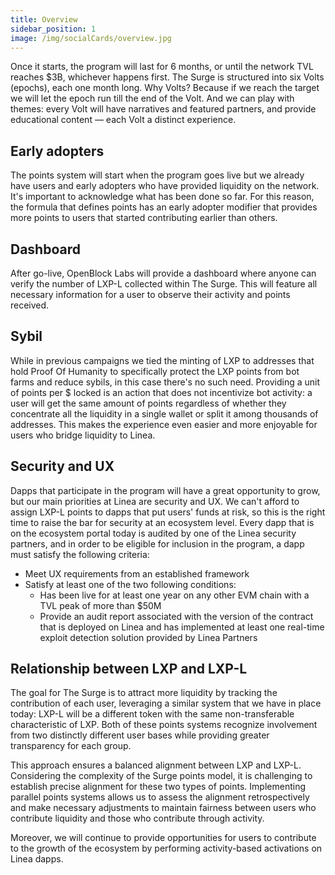 ```yaml
---
title: Overview
sidebar_position: 1
image: /img/socialCards/overview.jpg
---
```


Once it starts, the program will last for 6 months, or until the network TVL reaches $3B, whichever 
happens first. The Surge is structured into six Volts (epochs), each one month long. Why Volts? 
Because if we reach the target we will let the epoch run till the end of the Volt. And we can play 
with themes: every Volt will have narratives and featured partners, and provide educational 
content — each Volt a distinct experience.

## Early adopters

The points system will start when the program goes live but we already have users and early 
adopters who have provided liquidity on the network. It's important to acknowledge what 
has been done so far. For this reason, the formula that defines points has an early adopter 
modifier that provides more points to users that started contributing earlier than others.

## Dashboard

After go-live, OpenBlock Labs will provide a dashboard where anyone can verify the number 
of LXP-L collected within The Surge. This will feature all necessary information for a user to 
observe their activity and points received.

## Sybil

While in previous campaigns we tied the minting of LXP to addresses that hold Proof Of Humanity 
to specifically protect the LXP points from bot farms and reduce sybils, in this case there's 
no such need. Providing a unit of points per $ locked is an action that does not incentivize bot 
activity: a user will get the same amount of points regardless of whether they concentrate all 
the liquidity in a single wallet or split it among thousands of addresses. This makes the 
experience even easier and more enjoyable for users who bridge liquidity to Linea.

## Security and UX

Dapps that participate in the program will have a great opportunity to grow, but our main 
priorities at Linea are security and UX. We can't afford to assign LXP-L points to dapps that 
put users' funds at risk, so this is the right time to raise the bar for security at an ecosystem 
level. Every dapp that is on the ecosystem portal today is audited by one of the Linea security 
partners, and in order to be eligible for inclusion in the program, a dapp must satisfy the 
following criteria:

- Meet UX requirements from an established framework
- Satisfy at least one of the two following conditions:
    - Has been live for at least one year on any other EVM chain with a TVL peak of more than $50M
    - Provide an audit report associated with the version of the contract that is deployed on 
    Linea and has implemented at least one real-time exploit detection solution provided by 
    Linea Partners

## Relationship between LXP and LXP-L

The goal for The Surge is to attract more liquidity by tracking the contribution of each user, 
leveraging a similar system that we have in place today: LXP-L will be a different token with 
the same non-transferable characteristic of LXP. Both of these points systems recognize involvement 
from two distinctly different user bases while providing greater transparency for each group.

This approach ensures a balanced alignment between LXP and LXP-L. Considering the complexity 
of the Surge points model, it is challenging to establish precise alignment for these two types 
of points. Implementing parallel points systems allows us to assess the alignment retrospectively
and make necessary adjustments to maintain fairness between users who contribute liquidity 
and those who contribute through activity.

Moreover, we will continue to provide opportunities for users to contribute to the growth of 
the ecosystem by performing activity-based activations on Linea dapps.
